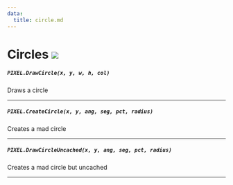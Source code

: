 ```yaml
---
data:
  title: circle.md
---
```


# Circles ![](https://github.com/Pulsar-Dev/documentation/blob/main/public/client.png)

##### `PIXEL.DrawCircle(x, y, w, h, col)`
  Draws a circle

---
##### `PIXEL.CreateCircle(x, y, ang, seg, pct, radius)`
  Creates a mad circle

---
##### `PIXEL.DrawCircleUncached(x, y, ang, seg, pct, radius)`
  Creates a mad circle but uncached

---